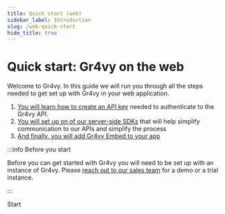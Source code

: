 ```yaml
---
title: Quick start (web)
sidebar_label: Introduction
slug: /web-quick-start
hide_title: true
---
```



<h1 className="flex flex-col self-center justify-center text-center rounded-t h-40 p-8 mb-8 text-white text-5xl bg-gradient-to-r from-royalblue-500 to-primary-400">
  Quick start: Gr4vy on the web
</h1>

Welcome to Gr4vy. In this guide we will run you through all the steps needed to
get set up with Gr4vy in your web application.

1. [You will learn how to create an API key][1] needed to authenticate to the
   Gr4vy API.
2. [You will set up on of our server-side SDKs][2] that will help simplify
   communication to our APIs and simplify the process
3. [And finally, you will add Gr4vy Embed to your app][3]

:::info Before you start

Before you can get started with Gr4vy you will need to be set up with an
instance of Gr4vy. Please [reach out to our sales team](https://gr4vy.com) for a
demo or a trial instance.

:::

<Next to="/guides/web-quick-start/generate-key">Start</Next>

[1]: /guides/web-quick-start/generate-key
[2]: /guides/web-quick-start/sdks
[3]: /guides/web-quick-start/embed
